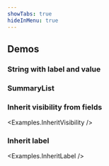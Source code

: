 ```yaml
---
showTabs: true
hideInMenu: true
---
```



## Demos

### String with label and value

<LabelAndValue />

### SummaryList

<DefaultLayout />

### Inherit visibility from fields

<Examples.InheritVisibility />

### Inherit label

<Examples.InheritLabel />

